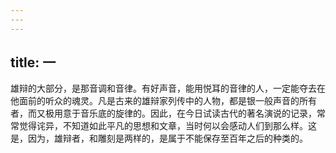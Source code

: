 ```yaml
---
---
---
```

title: 一
---



雄辩的大部分，是那音调和音律。有好声音，能用悦耳的音律的人，一定能夺去在他面前的听众的魂灵。凡是古来的雄辩家列传中的人物，都是银一般声音的所有者，而又极用意于音乐底的旋律的。因此，在今日试读古代的著名演说的记录，常常觉得诧异，不知道如此平凡的思想和文章，当时何以会感动人们到那么样。这是，因为，雄辩者，和雕刻是两样的，是属于不能保存至百年之后的种类的。
